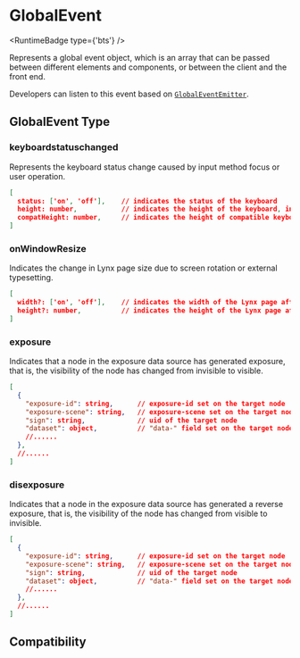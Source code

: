 
# GlobalEvent

<RuntimeBadge type={'bts'} />

Represents a global event object, which is an array that can be passed between different elements and components, or between the client and the front end.

Developers can listen to this event based on [`GlobalEventEmitter`](../../../guide/interaction/event-handling/event-propagation.mdx#globaleventemitter).

## GlobalEvent Type

### keyboardstatuschanged

Represents the keyboard status change caused by input method focus or user operation.

```json
[
  status: ['on', 'off'],    // indicates the status of the keyboard
  height: number,           // indicates the height of the keyboard, in px
  compatHeight: number,     // indicates the height of compatible keyboards, in px
]
```

### onWindowResize

Indicates the change in Lynx page size due to screen rotation or external typesetting.

```json
[
  width?: ['on', 'off'],    // indicates the width of the Lynx page after the change, in px
  height?: number,          // indicates the height of the Lynx page after the change, in px
]
```

### exposure

Indicates that a node in the exposure data source has generated exposure, that is, the visibility of the node has changed from invisible to visible.

```json
[
  {
    "exposure-id": string,      // exposure-id set on the target node
    "exposure-scene": string,   // exposure-scene set on the target node
    "sign": string,             // uid of the target node
    "dataset": object,          // "data-" field set on the target node
    //......
  },
  //......
]
```

### disexposure

Indicates that a node in the exposure data source has generated a reverse exposure, that is, the visibility of the node has changed from visible to invisible.

```json
[
  {
    "exposure-id": string,      // exposure-id set on the target node
    "exposure-scene": string,   // exposure-scene set on the target node
    "sign": string,             // uid of the target node
    "dataset": object,          // "data-" field set on the target node
    //......
  },
  //......
]
```

## Compatibility


<LegacyCompatTable metadata="lynx-api/event/GlobalEvent" />

